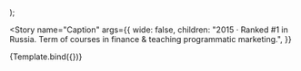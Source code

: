 


<!--👇 The title prop determines where your story goes in the story list -->

<Meta title="@cv/components/Text" component={Component} />

<!--👇 We create a “template” of how args map to rendering -->

  <PaperPreview wide={wide}>
    <Component {...args} />
  </PaperPreview>
);

<!-- 👇 The args you need here will depend on your component -->

<Story
  name="Caption"
  args={{
    wide: false,
    children:
      "2015 · Ranked #1 in Russia. Term of courses in finance & teaching programmatic marketing.",
  }}
>
  {Template.bind({})}
</Story>
